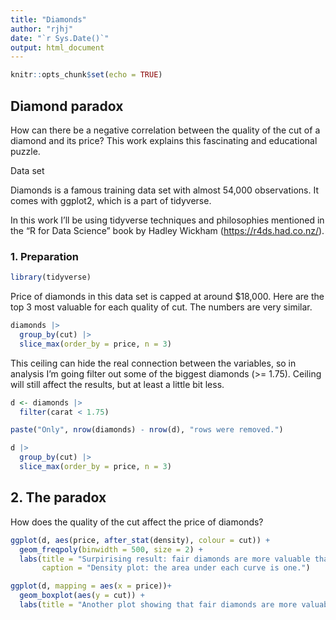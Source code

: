 ```yaml
---
title: "Diamonds"
author: "rjhj"
date: "`r Sys.Date()`"
output: html_document
---
```


```r
knitr::opts_chunk$set(echo = TRUE)
```

## Diamond paradox

How can there be a negative correlation between the quality of the cut of a diamond and its price? This work explains this fascinating and educational puzzle.

Data set

Diamonds is a famous training data set with almost 54,000 observations. It comes with ggplot2, which is a part of tidyverse.

In this work I'll be using tidyverse techniques and philosophies mentioned in the "R for Data Science" book by Hadley Wickham (<https://r4ds.had.co.nz/>).

### 1. Preparation

```r
library(tidyverse)
```


Price of diamonds in this data set is capped at around $18,000. Here are
the top 3 most valuable for each quality of cut. The numbers are very similar.

```r
diamonds |>
  group_by(cut) |>
  slice_max(order_by = price, n = 3)
```

This ceiling can hide the real connection between the variables, so in analysis
I'm going filter out some of the biggest diamonds (>= 1.75). Ceiling will still
affect the results, but at least a little bit less.

```r
d <- diamonds |>
  filter(carat < 1.75)

paste("Only", nrow(diamonds) - nrow(d), "rows were removed.")

```


```r
d |>
  group_by(cut) |>
  slice_max(order_by = price, n = 3)
```


## 2. The paradox

How does the quality of the cut affect the price of diamonds?

```r
ggplot(d, aes(price, after_stat(density), colour = cut)) +
  geom_freqpoly(binwidth = 500, size = 2) +
  labs(title = "Surpirising result: fair diamonds are more valuable than ideal",
       caption = "Density plot: the area under each curve is one.")
```


```r
ggplot(d, mapping = aes(x = price))+
  geom_boxplot(aes(y = cut)) +
  labs(title = "Another plot showing that fair diamonds are more valuable than the ideal")
```





